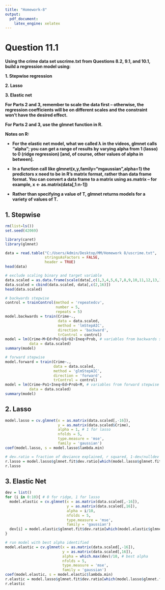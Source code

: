 ```yaml
---
title: "Homework-8"
output: 
  pdf_document: 
    latex_engine: xelatex
---
```


# Question 11.1

**Using the crime data set uscrime.txt from Questions 8.2, 9.1, and 10.1, build a regression model using:**

**1. Stepwise regression**

**2. Lasso**

**3. Elastic net**

**For Parts 2 and 3, remember to scale the data first -- otherwise, the regression coefficients will be on different scales and the constraint won't have the desired effect.**

**For Parts 2 and 3, use the glmnet function in R.**

**Notes on R:**

-   **For the elastic net model, what we called λ in the videos, glmnet calls "alpha"; you can get a range of results by varying alpha from 1 (lasso) to 0 (ridge regression) [and, of course, other values of alpha in between].**

-   **In a function call like glmnet(x,y,family="mgaussian",alpha=1) the predictors x need to be in R's matrix format, rather than data frame format. You can convert a data frame to a matrix using as.matrix -- for example, x \<- as.matrix(data[,1:n-1])**

-   **Rather than specifying a value of T, glmnet returns models for a variety of values of T.**

## 1. Stepwise

```r
rm(list=ls())
set.seed(42069)

library(caret)
library(glmnet)

data = read.table("C:/Users/Admin/Desktop/MM/Homework 8/uscrime.txt",
                  stringsAsFactors = FALSE, 
                  header = TRUE)
head(data)

# exclude scaling binary and target variable
data.scaled = as.data.frame(scale(data[,c(1,3,4,5,6,7,8,9,10,11,12,13,14,15)]))
data.scaled = cbind(data.scaled, data[,c(2,16)])
head(data.scaled)

# backwards stepwise
control = trainControl(method = 'repeatedcv',
                       number = 5,
                       repeats = 5)
model.backwards = train(Crime~.,
                        data = data.scaled,
                        method = 'lmStepAIC',
                        direction = 'backward',
                        trControl = control)
model = lm(Crime~M+Ed+Po1+U1+U2+Ineq+Prob, # variables from backwards stepwise
           data = data.scaled)
summary(model)

# forward stepwise
model.forward = train(Crime~.,
                      data = data.scaled,
                      method = 'glmStepAIC',
                      direction = 'forward',
                      trControl = control)
model = lm(Crime~Po1+Ineq+Ed+Prob+M, # variables from forward stepwise
           data = data.scaled)
summary(model)
```

\newpage

## 2. Lasso

```r
model.lasso = cv.glmnet(x = as.matrix(data.scaled[,-16]),
                        y = as.matrix(data.scaled$Crime),
                        alpha = 1, # 1 for lasso
                        nfolds = 5,
                        type.measure = 'mse',
                        family = 'gaussian')
coef(model.lasso, s = model.lasso$lambda.min)

# dev.ratio = fraction of deviance explained, r squared, 1-dev/nulldev
r.lasso = model.lasso$glmnet.fit$dev.ratio[which(model.lasso$glmnet.fit$lambda == model.lasso$lambda.min)]
r.lasso
```

\newpage

## 3. Elastic Net

```r
dev = list()
for (i in 0:10){ # 0 for ridge, 1 for lasso
  model.elastic = cv.glmnet(x = as.matrix(data.scaled[,-16]),
                            y = as.matrix(data.scaled[,16]),
                            alpha = i/10,
                            nfolds = 5,
                            type.measure = 'mse',
                            family = 'gaussian')
  dev[i] = model.elastic$glmnet.fit$dev.ratio[which(model.elastic$glmnet.fit$lambda == model.elastic$lambda.min)]
}

# run model with best alpha identified
model.elastic = cv.glmnet(x = as.matrix(data.scaled[,-16]),
                          y = as.matrix(data.scaled[,16]),
                          alpha = which.max(dev)/10, # best alpha
                          nfolds = 5,
                          type.measure = 'mse',
                          family = 'gaussian')
coef(model.elastic, s = model.elastic$lambda.min)
r.elastic = model.lasso$glmnet.fit$dev.ratio[which(model.lasso$glmnet.fit$lambda == model.lasso$lambda.min)]
r.elastic
```
